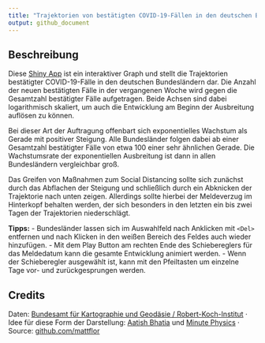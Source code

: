 ```yaml
---
title: "Trajektorien von bestätigten COVID-19-Fällen in den deutschen Bundesländern"
output: github_document
---
```


## Beschreibung

Diese [Shiny App](https://shiny.rstudio.com/) ist ein interaktiver Graph und stellt die Trajektorien bestätigter COVID-19-Fälle in den deutschen Bundesländern dar. 
Die Anzahl der neuen bestätigten Fälle in der vergangenen Woche wird gegen die Gesamtzahl bestätigter Fälle aufgetragen. 
Beide Achsen sind dabei logarithmisch skaliert, um auch die Entwicklung am Beginn der Ausbreitung auflösen zu können.

Bei dieser Art der Auftragung offenbart sich exponentielles Wachstum als Gerade mit positiver Steigung. 
Alle Bundesländer folgen dabei ab einer Gesamtzahl bestätigter Fälle von etwa 100 einer sehr ähnlichen Gerade. 
Die Wachstumsrate der exponentiellen Ausbreitung ist dann in allen Bundesländern vergleichbar groß.

Das Greifen von Maßnahmen zum Social Distancing sollte sich zunächst durch das Abflachen der Steigung und schließlich durch ein Abknicken der Trajektorie nach unten zeigen.
Allerdings sollte hierbei der Meldeverzug im Hinterkopf behalten werden, der sich besonders in den letzten ein bis zwei Tagen der Trajektorien niederschlägt.

**Tipps:** 
- Bundesländer lassen sich im Auswahlfeld nach Anklicken mit `<Del>` entfernen und nach Klicken in den weißen Bereich des Feldes auch wieder hinzufügen.
- Mit dem Play Button am rechten Ende des Schiebereglers für das Meldedatum kann die gesamte Entwicklung animiert werden.
- Wenn der Schieberegler ausgewählt ist, kann mit den Pfeiltasten um einzelne Tage vor- und zurückgesprungen werden.

## Credits

Daten: [Bundesamt für Kartographie und Geodäsie / Robert-Koch-Institut](https://npgeo-corona-npgeo-de.hub.arcgis.com/datasets/dd4580c810204019a7b8eb3e0b329dd6_0/data)
·
Idee für diese Form der Darstellung: [Aatish Bhatia](https://aatishb.com/covidtrends) und [Minute Physics](https://youtu.be/54XLXg4fYsc)
·
Source: [github.com/mattflor](https://github.com/mattflor/covid-19-trajektorien-app)
